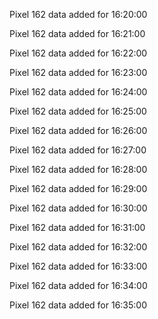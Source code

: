 Pixel 162 data added for 16:20:00

Pixel 162 data added for 16:21:00

Pixel 162 data added for 16:22:00

Pixel 162 data added for 16:23:00

Pixel 162 data added for 16:24:00

Pixel 162 data added for 16:25:00

Pixel 162 data added for 16:26:00

Pixel 162 data added for 16:27:00

Pixel 162 data added for 16:28:00

Pixel 162 data added for 16:29:00

Pixel 162 data added for 16:30:00

Pixel 162 data added for 16:31:00

Pixel 162 data added for 16:32:00

Pixel 162 data added for 16:33:00

Pixel 162 data added for 16:34:00

Pixel 162 data added for 16:35:00

